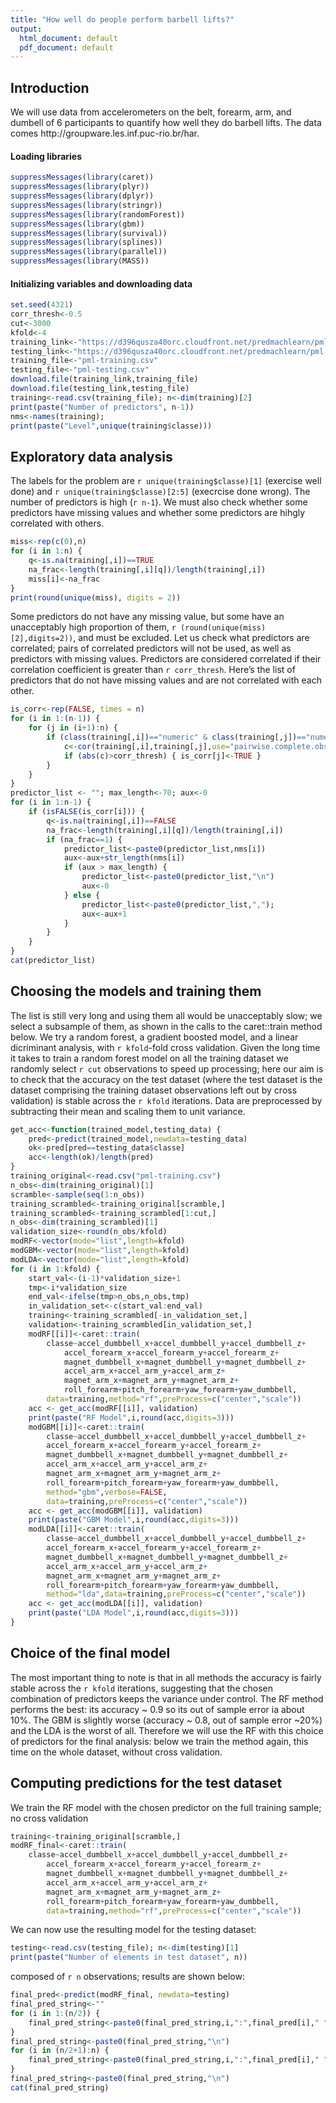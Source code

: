 ```yaml
---
title: "How well do people perform barbell lifts?"
output:
  html_document: default
  pdf_document: default
---
```


## Introduction

We will use data from accelerometers on the belt, forearm, arm, and dumbell of 6 participants to quantify how well they do barbell lifts.
The data comes http://groupware.les.inf.puc-rio.br/har.

#### Loading libraries

```r
suppressMessages(library(caret))
suppressMessages(library(plyr))
suppressMessages(library(dplyr))
suppressMessages(library(stringr))
suppressMessages(library(randomForest))
suppressMessages(library(gbm))
suppressMessages(library(survival))
suppressMessages(library(splines))
suppressMessages(library(parallel))
suppressMessages(library(MASS))
```

#### Initializing variables and downloading data

```r

set.seed(4321)
corr_thresh<-0.5
cut<-3000
kfold<-4
training_link<-"https://d396qusza40orc.cloudfront.net/predmachlearn/pml-training.csv"
testing_link<-"https://d396qusza40orc.cloudfront.net/predmachlearn/pml-testing.csv"
training_file<-"pml-training.csv"
testing_file<-"pml-testing.csv"
download.file(training_link,training_file)
download.file(testing_link,testing_file)
training<-read.csv(training_file); n<-dim(training)[2]
print(paste("Number of predictors", n-1))
nms<-names(training);
print(paste("Level",unique(training$classe)))
```

## Exploratory data analysis 

The labels for the problem are `r unique(training$classe)[1]` (exercise well done)
and  `r unique(training$classe)[2:5]` (execrcise done wrong).
The number of predictors is high (`r n-1`).
We must also check whether some predictors have missing values and whether some predictors are hihgly correlated with
others.

```r
miss<-rep(c(0),n)
for (i in 1:n) {
    q<-is.na(training[,i])==TRUE
    na_frac<-length(training[,i][q])/length(training[,i])
    miss[i]<-na_frac
}
print(round(unique(miss), digits = 2))
```

Some predictors do not have any missing value, but some have
an unacceptably high proportion of them, `r (round(unique(miss)[2],digits=2))`, and must be excluded.
Let us check what predictors are correlated; pairs of
correlated predictors will not be used, as well as predictors with
missing values.
Predictors are considered correlated if their correlation coefficient is greater than `r corr_thresh`.
Here's the list of predictors that do not have missing values and are not
correlated with each other.

```r
is_corr<-rep(FALSE, times = n)
for (i in 1:(n-1)) {
    for (j in (i+1):n) {
        if (class(training[,i])=="numeric" & class(training[,j])=="numeric") {
            c<-cor(training[,i],training[,j],use="pairwise.complete.obs")
            if (abs(c)>corr_thresh) { is_corr[j]<-TRUE }
        }
    }
}
predictor_list <- ""; max_length<-70; aux<-0
for (i in 1:n-1) {
    if (isFALSE(is_corr[i])) {
        q<-is.na(training[,i])==FALSE
        na_frac<-length(training[,i][q])/length(training[,i])
        if (na_frac==1) {
            predictor_list<-paste0(predictor_list,nms[i])
            aux<-aux+str_length(nms[i])
            if (aux > max_length) {
                predictor_list<-paste0(predictor_list,"\n")
                aux<-0
            } else {
                predictor_list<-paste0(predictor_list,",");
                aux<-aux+1
            }
        }
    }
}
cat(predictor_list)
```

## Choosing the models and training them

The list is still very long and using them all would be unacceptably slow; we select
a subsample of them, as shown in the calls to the caret::train method below. 
We try a random forest, a gradient boosted model, and a linear dicriminant analysis,
with `r kfold`-fold cross validation.
Given the long time it takes to train a random forest model on all the training dataset we randomly select `r cut` observations to speed up processing; here
our aim is to check that the accuracy on the test dataset (where
the test dataset is the dataset comprising the training dataset
observations left out by cross validation) is stable across the
`r kfold` iterations.
Data are preprocessed by subtracting their mean and scaling them to
unit variance.

```r
get_acc<-function(trained_model,testing_data) {
    pred<-predict(trained_model,newdata=testing_data)
    ok<-pred[pred==testing_data$classe]
    acc<-length(ok)/length(pred)
}
training_original<-read.csv("pml-training.csv")
n_obs<-dim(training_original)[1]
scramble<-sample(seq(1:n_obs))
training_scrambled<-training_original[scramble,]
training_scrambled<-training_scrambled[1:cut,]
n_obs<-dim(training_scrambled)[1]
validation_size<-round(n_obs/kfold)
modRF<-vector(mode="list",length=kfold)
modGBM<-vector(mode="list",length=kfold)
modLDA<-vector(mode="list",length=kfold)
for (i in 1:kfold) {
    start_val<-(i-1)*validation_size+1
    tmp<-i*validation_size
    end_val<-ifelse(tmp>n_obs,n_obs,tmp)
    in_validation_set<-c(start_val:end_val)
    training<-training_scrambled[-in_validation_set,]
    validation<-training_scrambled[in_validation_set,]
    modRF[[i]]<-caret::train(
        classe~accel_dumbbell_x+accel_dumbbell_y+accel_dumbbell_z+
            accel_forearm_x+accel_forearm_y+accel_forearm_z+
            magnet_dumbbell_x+magnet_dumbbell_y+magnet_dumbbell_z+
            accel_arm_x+accel_arm_y+accel_arm_z+
            magnet_arm_x+magnet_arm_y+magnet_arm_z+
            roll_forearm+pitch_forearm+yaw_forearm+yaw_dumbbell,
        data=training,method="rf",preProcess=c("center","scale"))
    acc <- get_acc(modRF[[i]], validation)
    print(paste("RF Model",i,round(acc,digits=3)))
    modGBM[[i]]<-caret::train(
        classe~accel_dumbbell_x+accel_dumbbell_y+accel_dumbbell_z+
        accel_forearm_x+accel_forearm_y+accel_forearm_z+
        magnet_dumbbell_x+magnet_dumbbell_y+magnet_dumbbell_z+
        accel_arm_x+accel_arm_y+accel_arm_z+
        magnet_arm_x+magnet_arm_y+magnet_arm_z+
        roll_forearm+pitch_forearm+yaw_forearm+yaw_dumbbell,
        method="gbm",verbose=FALSE,
        data=training,preProcess=c("center","scale"))
    acc <- get_acc(modGBM[[i]], validation)
    print(paste("GBM Model",i,round(acc,digits=3)))
    modLDA[[i]]<-caret::train(
        classe~accel_dumbbell_x+accel_dumbbell_y+accel_dumbbell_z+
        accel_forearm_x+accel_forearm_y+accel_forearm_z+
        magnet_dumbbell_x+magnet_dumbbell_y+magnet_dumbbell_z+
        accel_arm_x+accel_arm_y+accel_arm_z+
        magnet_arm_x+magnet_arm_y+magnet_arm_z+
        roll_forearm+pitch_forearm+yaw_forearm+yaw_dumbbell,
        method="lda",data=training,preProcess=c("center","scale"))
    acc <- get_acc(modLDA[[i]], validation)
    print(paste("LDA Model",i,round(acc,digits=3)))
}
```

## Choice of the final model

The most important thing to note is that in all methods the
accuracy is fairly stable across the `r kfold` iterations,
suggesting that the chosen combination of predictors keeps
the variance under control.
The RF method performs the best: its accuracy ~ 0.9 so its out of
sample error ia about 10%.
The GBM is slightly worse (accuracy ~ 0.8, out of sample error ~20%)
and the LDA is the worst of all.
Therefore we will use the RF with this choice of predictors for
the final analysis: below we train the method again, this time
on the whole dataset, without cross validation.

## Computing predictions for the test dataset

We train the RF model with the chosen predictor on the full training sample;
no cross validation

```r
training<-training_original[scramble,]
modRF_final<-caret::train(
    classe~accel_dumbbell_x+accel_dumbbell_y+accel_dumbbell_z+
        accel_forearm_x+accel_forearm_y+accel_forearm_z+
        magnet_dumbbell_x+magnet_dumbbell_y+magnet_dumbbell_z+
        accel_arm_x+accel_arm_y+accel_arm_z+
        magnet_arm_x+magnet_arm_y+magnet_arm_z+
        roll_forearm+pitch_forearm+yaw_forearm+yaw_dumbbell,
        data=training,method="rf",preProcess=c("center","scale"))
```

We can now use the resulting model for the testing dataset:

```r
testing<-read.csv(testing_file); n<-dim(testing)[1]
print(paste("Number of elements in test dataset", n))
```

composed of `r n` observations; results are shown below:

```r
final_pred<-predict(modRF_final, newdata=testing)
final_pred_string<-""
for (i in 1:(n/2)) {
    final_pred_string<-paste0(final_pred_string,i,":",final_pred[i]," ")
}
final_pred_string<-paste0(final_pred_string,"\n")
for (i in (n/2+1):n) {
    final_pred_string<-paste0(final_pred_string,i,":",final_pred[i]," ")
}
final_pred_string<-paste0(final_pred_string,"\n")
cat(final_pred_string)
```
